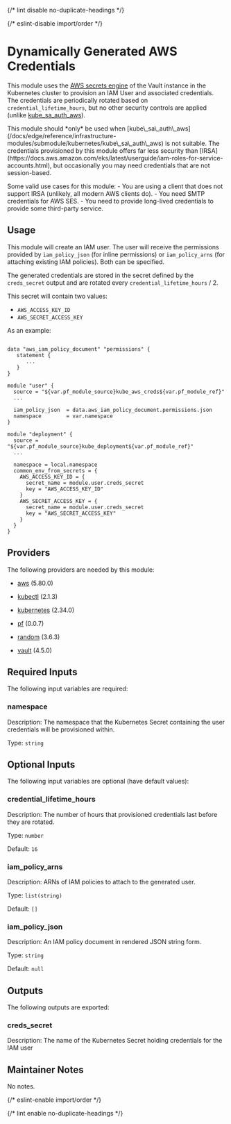 
{/* lint disable no-duplicate-headings */}

{/* eslint-disable import/order */}
<ModuleHeader name="kube_aws_creds" sourceHref="https://github.com/Panfactum/stack/tree/__PANFACTUM_VERSION_EDGE__/packages/infrastructure/kube_aws_creds" status="stable" type="submodule"/>

# Dynamically Generated AWS Credentials


This module uses the [AWS secrets engine](https://developer.hashicorp.com/vault/docs/secrets/aws) of the Vault instance in the Kubernetes cluster
to provision an IAM User and associated credentials. The credentials are periodically rotated based on `credential_lifetime_hours`, but
no other security controls are applied (unlike [kube\_sa\_auth\_aws](/docs/edge/reference/infrastructure-modules/submodule/kubernetes/kube\_sa\_auth\_aws)).

<MarkdownAlert severity="warning">
   This module should *only* be used when [kube\_sa\_auth\_aws](/docs/edge/reference/infrastructure-modules/submodule/kubernetes/kube\_sa\_auth\_aws)
   is not suitable. The credentials provisioned by this module offers far less security than [IRSA](https://docs.aws.amazon.com/eks/latest/userguide/iam-roles-for-service-accounts.html),
   but occasionally you may need credentials that are not session-based.

   Some valid use cases for this module:
      - You are using a client that does not support IRSA (unlikely, all modern AWS clients do).
      - You need SMTP credentials for AWS SES.
      - You need to provide long-lived credentials to provide some third-party service.
</MarkdownAlert>

## Usage

This module will create an IAM user. The user will receive the permissions provided by `iam_policy_json`
(for inline permissions) or `iam_policy_arns` (for attaching existing IAM policies). Both can be specified.

The generated credentials are stored in the secret defined by the `creds_secret` output and are
rotated every `credential_lifetime_hours` / 2.

This secret will contain two values:

- `AWS_ACCESS_KEY_ID`
- `AWS_SECRET_ACCESS_KEY`

As an example:

```hcl

data "aws_iam_policy_document" "permissions" {
   statement {
      ...
   }
}

module "user" {
  source = "${var.pf_module_source}kube_aws_creds${var.pf_module_ref}"
  ...
      
  iam_policy_json  = data.aws_iam_policy_document.permissions.json
  namespace        = var.namespace
}

module "deployment" {
  source = "${var.pf_module_source}kube_deployment${var.pf_module_ref}"
  ...
      
  namespace = local.namespace
  common_env_from_secrets = {
    AWS_ACCESS_KEY_ID = {
      secret_name = module.user.creds_secret
      key = "AWS_ACCESS_KEY_ID"
    }
    AWS_SECRET_ACCESS_KEY = {
      secret_name = module.user.creds_secret
      key = "AWS_SECRET_ACCESS_KEY"
    }
  }
}
```

## Providers

The following providers are needed by this module:

- [aws](https://registry.terraform.io/providers/hashicorp/aws/5.80.0/docs) (5.80.0)

- [kubectl](https://registry.terraform.io/providers/alekc/kubectl/2.1.3/docs) (2.1.3)

- [kubernetes](https://registry.terraform.io/providers/hashicorp/kubernetes/2.34.0/docs) (2.34.0)

- [pf](https://registry.terraform.io/providers/panfactum/pf/0.0.7/docs) (0.0.7)

- [random](https://registry.terraform.io/providers/hashicorp/random/3.6.3/docs) (3.6.3)

- [vault](https://registry.terraform.io/providers/hashicorp/vault/4.5.0/docs) (4.5.0)

## Required Inputs

The following input variables are required:

### namespace

Description: The namespace that the Kubernetes Secret containing the user credentials will be provisioned within.

Type: `string`

## Optional Inputs

The following input variables are optional (have default values):

### credential\_lifetime\_hours

Description: The number of hours that provisioned credentials last before they are rotated.

Type: `number`

Default: `16`

### iam\_policy\_arns

Description: ARNs of IAM policies to attach to the generated user.

Type: `list(string)`

Default: `[]`

### iam\_policy\_json

Description: An IAM policy document in rendered JSON string form.

Type: `string`

Default: `null`

## Outputs

The following outputs are exported:

### creds\_secret

Description: The name of the Kubernetes Secret holding credentials for the IAM user

## Maintainer Notes

No notes.

{/* eslint-enable import/order */}

{/* lint enable no-duplicate-headings */}
